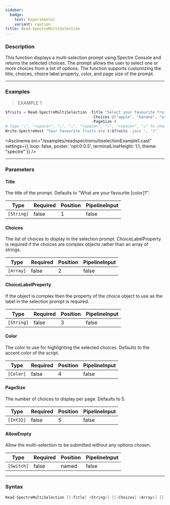 ```yaml
---
sidebar:
  badge:
    text: Experimental
    variant: caution
title: Read-SpectreMultiSelection
---
```









### Description

This function displays a multi-selection prompt using Spectre Console and returns the selected choices. The prompt allows the user to select one or more choices from a list of options. The function supports customizing the title, choices, choice label property, color, and page size of the prompt.



---


### Examples
> EXAMPLE 1

```powershell
$fruits = Read-SpectreMultiSelection -Title "Select your favourite fruits" `
                                      -Choices @("apple", "banana", "orange", "pear", "strawberry", "durian", "lemon") `
                                      -PageSize 4
# Type "↓", "<space>", "↓", "↓", "<space>", "↓", "<space>", "↲" to choose banana, pear and strawberry
Write-SpectreHost "Your favourite fruits are $($fruits -join ', ')"
```
<Asciinema
    src="/examples/readspectremultiselectionExample1.cast"
    settings={{
        loop: false,
        poster: 'npt:0:0.5',
        terminalLineHeight: 1.1,
        theme: "spectre"
    }}
/>


---


### Parameters
#### **Title**

The title of the prompt. Defaults to "What are your favourite [color]?".






|Type      |Required|Position|PipelineInput|
|----------|--------|--------|-------------|
|`[String]`|false   |1       |false        |



#### **Choices**

The list of choices to display in the selection prompt. ChoiceLabelProperty is required if the choices are complex objects rather than an array of strings.






|Type     |Required|Position|PipelineInput|
|---------|--------|--------|-------------|
|`[Array]`|false   |2       |false        |



#### **ChoiceLabelProperty**

If the object is complex then the property of the choice object to use as the label in the selection prompt is required.






|Type      |Required|Position|PipelineInput|
|----------|--------|--------|-------------|
|`[String]`|false   |3       |false        |



#### **Color**

The color to use for highlighting the selected choices. Defaults to the accent color of the script.






|Type     |Required|Position|PipelineInput|
|---------|--------|--------|-------------|
|`[Color]`|false   |4       |false        |



#### **PageSize**

The number of choices to display per page. Defaults to 5.






|Type     |Required|Position|PipelineInput|
|---------|--------|--------|-------------|
|`[Int32]`|false   |5       |false        |



#### **AllowEmpty**

Allow the multi-selection to be submitted without any options chosen.






|Type      |Required|Position|PipelineInput|
|----------|--------|--------|-------------|
|`[Switch]`|false   |named   |false        |





---


### Syntax
```powershell
Read-SpectreMultiSelection [[-Title] <String>] [[-Choices] <Array>] [[-ChoiceLabelProperty] <String>] [[-Color] <Color>] [[-PageSize] <Int32>] [-AllowEmpty] [<CommonParameters>]
```
